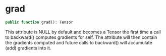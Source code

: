 # grad

```php
public function grad(): Tensor
```

This attribute is NULL by default and becomes a Tensor the first time a call to backward()
computes gradients for self. The attribute will then contain the gradients computed and
future calls to backward() will accumulate (add) gradients into it.